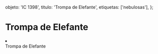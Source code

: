 
  objeto: 'IC 1398',
  titulo: 'Trompa de Elefante',
  etiquetas: ['nebulosas'],
};

# Trompa de Elefante

<Imagen
  src="registro/ic-1398_20121100_1_trompa-pa.jpg"
  fecha="20121100"
/>


<li></li>  Trompa de Elefante
